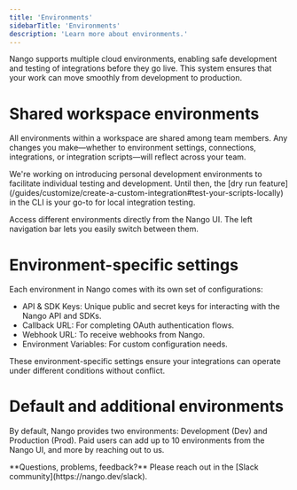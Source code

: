 ```yaml
---
title: 'Environments'
sidebarTitle: 'Environments'
description: 'Learn more about environments.'
---
```


Nango supports multiple cloud environments, enabling safe development and testing of integrations before they go live. This system ensures that your work can move smoothly from development to production.

# Shared workspace environments

All environments within a workspace are shared among team members. Any changes you make—whether to environment settings, connections, integrations, or integration scripts—will reflect across your team. 

<Info>
We're working on introducing personal development environments to facilitate individual testing and development. Until then, the [dry run feature](/guides/customize/create-a-custom-integration#test-your-scripts-locally) in the CLI is your go-to for local integration testing.
</Info>

Access different environments directly from the Nango UI. The left navigation bar lets you easily switch between them.

# Environment-specific settings

Each environment in Nango comes with its own set of configurations:

- API & SDK Keys: Unique public and secret keys for interacting with the Nango API and SDKs.
- Callback URL: For completing OAuth authentication flows.
- Webhook URL: To receive webhooks from Nango.
- Environment Variables: For custom configuration needs.

These environment-specific settings ensure your integrations can operate under different conditions without conflict.

# Default and additional environments

By default, Nango provides two environments: Development (Dev) and Production (Prod). Paid users can add up to 10 environments from the Nango UI, and more by reaching out to us.

<Tip>
**Questions, problems, feedback?** Please reach out in the [Slack community](https://nango.dev/slack).
</Tip>